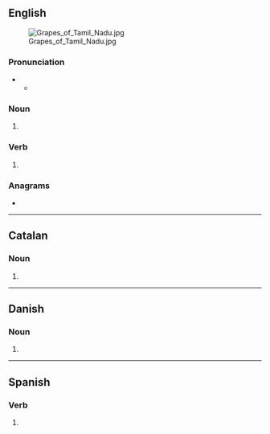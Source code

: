 {{also|Grapes|grapés}}
==English==
[[File:Grapes of Tamil Nadu.jpg|thumb]]

===Pronunciation===
* {{IPA|en|/ɡɹeɪps/}}
** {{rhymes|en|eɪps|s=1}}

===Noun===
{{head|en|noun form}}

# {{plural of|en|grape}}

===Verb===
{{head|en|verb form}}

# {{en-third-person singular of|grape}}

===Anagrams===
* {{anagrams|en|a=aegprs|Gasper|gapers|gasper|pagers|parges|sparge}}

----

==Catalan==

===Noun===
{{head|ca|noun form}}

# {{plural of|ca|grapa}}

----

==Danish==

===Noun===
{{head|da|noun form|g=c}}

# {{inflection of|da|grape||gen|s|indef}}

----

==Spanish==

===Verb===
{{head|es|verb form}}

# {{es-verb form of|grapar}}